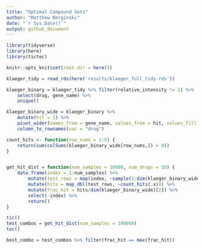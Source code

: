 ```yaml
---
title: "Optimal Compound Sets"
author: "Matthew Berginski"
date: "`r Sys.Date()`"
output: github_document
---
```


```r
library(tidyverse)
library(here)
library(tictoc)

knitr::opts_knit$set(root.dir = here())
```

```r
klaeger_tidy = read_rds(here('results/klaeger_full_tidy.rds'))

klaeger_binary = klaeger_tidy %>% filter(relative_intensity != 1) %>%
	select(drug, gene_name) %>%
	unique()

klaeger_binary_wide = klaeger_binary %>%
	mutate(hit = 1) %>%
	pivot_wider(names_from = gene_name, values_from = hit, values_fill = 0) %>%
	column_to_rownames(var = "drug")
```

```r
count_hits <- function(row_nums = 1:5) {
	return(sum(colSums(klaeger_binary_wide[row_nums,]) > 0))
}


get_hit_dist = function(num_samples = 10000, num_drugs = 10) {
	data.frame(index = 1:num_samples) %>% 
		mutate(test_rows = map(index, ~sample(1:dim(klaeger_binary_wide)[1],num_drugs))) %>% 
		mutate(hits = map_dbl(test_rows, ~count_hits(.x))) %>%
		mutate(frac_hit = hits/dim(klaeger_binary_wide)[2]) %>%
		select(-index) %>% 
		return()
}

tic()
test_combos = get_hit_dist(num_samples = 100000)
toc()

best_combo = test_combos %>% filter(frac_hit == max(frac_hit))
```

```r
```